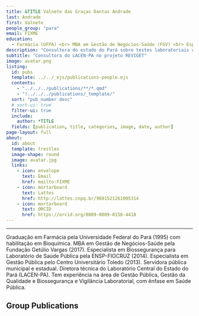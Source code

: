 ---
title: &TITLE Valnete das Graças Dantas Andrade
last: Andrade
first: Valnete
people_group: "para"
email: FIXME
education:
  - Farmácia (UFPA) <br> MBA em Gestão de Negócios-Saúde (FGV) <br> Especialista em Biossegurança para Laboratório de Saúde Pública (ENSP-FIOCRUZ) <br> Especialista em Gestão Pública (Centro Universitário Toledo)
description: "Consultora do estado do Pará sobre testes laboratoriais do LACEN-PA."
subtitle: "Consultora do LACEN-PA no projeto REVIGET"
image: avatar.png
listing:
  id: pubs
  template: ../../_ejs/publications-people.ejs
  contents:
    - "../../../publications/**/*.qmd"
    - "!../../../publications/_template/"
  sort: "pub_number desc"
  # sort-ui: true
  filter-ui: true
  include:
    author: *TITLE
  fields: [publication, title, categories, image, date, author]
page-layout: full
about:
  id: about
  template: trestles
  image-shape: round
  image: avatar.jpg
  links:
    - icon: envelope
      text: Email
      href: mailto:FIXME
    - icon: mortarboard
      text: Lattes
      href: http://lattes.cnpq.br/9601521261005314
    - icon: mortarboard
      text: ORCID
      href: https://orcid.org/0009-0009-0156-4418
---

<hr>
:::{#about}

Graduação em Farmácia pela Universidade Federal do Pará (1995) com habilitação em Bioquímica. MBA em Gestão de Negócios-Saúde pela Fundação Getúlio Vargas (2017). Especialista em Biossegurança para Laboratório de Saúde Pública pela ENSP-FIOCRUZ (2014). Especialista em Gestão Pública pelo Centro Universitário Toledo (2013). Servidora pública municipal e estadual. Diretora técnica do Laboratório Central do Estado do Pará (LACEN-PA). Tem experiência na área de Gestão Pública, Gestão da Qualidade e Biossegurança e Vigilância Laboratorial, com ênfase em Saúde Pública.

:::
## Group Publications

:::{#pubs}
:::
